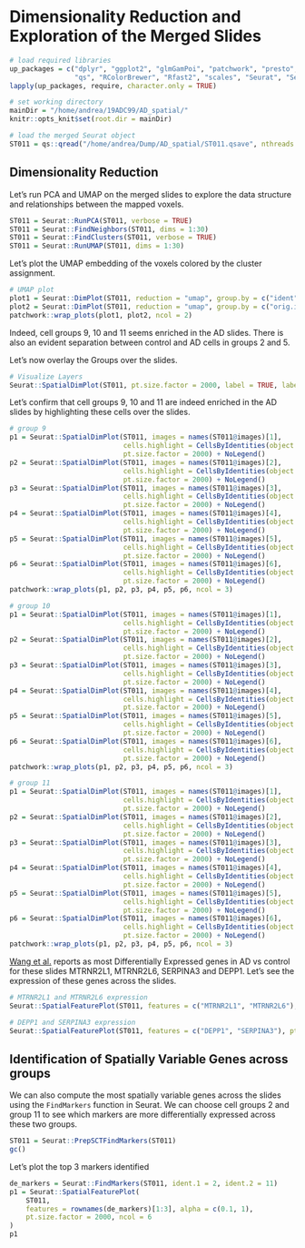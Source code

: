 # Dimensionality Reduction and Exploration of the Merged Slides

```r
# load required libraries
up_packages = c("dplyr", "ggplot2", "glmGamPoi", "patchwork", "presto",
                "qs", "RColorBrewer", "Rfast2", "scales", "Seurat", "SeuratData")
lapply(up_packages, require, character.only = TRUE)

# set working directory
mainDir = "/home/andrea/19ADC99/AD_spatial/"
knitr::opts_knit$set(root.dir = mainDir)

# load the merged Seurat object
ST011 = qs::qread("/home/andrea/Dump/AD_spatial/ST011.qsave", nthreads = 4)
```


## Dimensionality Reduction

Let's run PCA and UMAP on the merged slides to explore the data structure and relationships between the mapped voxels.

```r

ST011 = Seurat::RunPCA(ST011, verbose = TRUE)
ST011 = Seurat::FindNeighbors(ST011, dims = 1:30)
ST011 = Seurat::FindClusters(ST011, verbose = TRUE)
ST011 = Seurat::RunUMAP(ST011, dims = 1:30)

```

Let's plot the UMAP embedding of the voxels colored by the cluster assignment.

```r

# UMAP plot
plot1 = Seurat::DimPlot(ST011, reduction = "umap", group.by = c("ident"), label = TRUE)
plot2 = Seurat::DimPlot(ST011, reduction = "umap", group.by = c("orig.ident"), cols = c("indianred", "brown2", "firebrick", "#BCD2EE", "lightskyblue3", "dodgerblue"), label = FALSE)
patchwork::wrap_plots(plot1, plot2, ncol = 2)

```

Indeed, cell groups 9, 10 and 11 seems enriched in the AD slides. There is also an evident separation between control and AD cells in groups 2 and 5.

Let's now overlay the Groups over the slides.

```r

# Visualize Layers
Seurat::SpatialDimPlot(ST011, pt.size.factor = 2000, label = TRUE, label.size = 3, ncol = 3)

```

Let's confirm that cell groups 9, 10 and 11 are indeed enriched in the AD slides by highlighting these cells over the slides.

```r

# group 9
p1 = Seurat::SpatialDimPlot(ST011, images = names(ST011@images)[1],
                            cells.highlight = CellsByIdentities(object = ST011, idents = 9),
                            pt.size.factor = 2000) + NoLegend()
p2 = Seurat::SpatialDimPlot(ST011, images = names(ST011@images)[2],
                            cells.highlight = CellsByIdentities(object = ST011, idents = 9),
                            pt.size.factor = 2000) + NoLegend()
p3 = Seurat::SpatialDimPlot(ST011, images = names(ST011@images)[3],
                            cells.highlight = CellsByIdentities(object = ST011, idents = 9),
                            pt.size.factor = 2000) + NoLegend()
p4 = Seurat::SpatialDimPlot(ST011, images = names(ST011@images)[4],
                            cells.highlight = CellsByIdentities(object = ST011, idents = 9),
                            pt.size.factor = 2000) + NoLegend()
p5 = Seurat::SpatialDimPlot(ST011, images = names(ST011@images)[5],
                            cells.highlight = CellsByIdentities(object = ST011, idents = 9),
                            pt.size.factor = 2000) + NoLegend()
p6 = Seurat::SpatialDimPlot(ST011, images = names(ST011@images)[6],
                            cells.highlight = CellsByIdentities(object = ST011, idents = 9),
                            pt.size.factor = 2000) + NoLegend()
patchwork::wrap_plots(p1, p2, p3, p4, p5, p6, ncol = 3)
```


```r
# group 10
p1 = Seurat::SpatialDimPlot(ST011, images = names(ST011@images)[1],
                            cells.highlight = CellsByIdentities(object = ST011, idents = 10),
                            pt.size.factor = 2000) + NoLegend()
p2 = Seurat::SpatialDimPlot(ST011, images = names(ST011@images)[2],
                            cells.highlight = CellsByIdentities(object = ST011, idents = 10),
                            pt.size.factor = 2000) + NoLegend()
p3 = Seurat::SpatialDimPlot(ST011, images = names(ST011@images)[3],
                            cells.highlight = CellsByIdentities(object = ST011, idents = 10),
                            pt.size.factor = 2000) + NoLegend()
p4 = Seurat::SpatialDimPlot(ST011, images = names(ST011@images)[4],
                            cells.highlight = CellsByIdentities(object = ST011, idents = 10),
                            pt.size.factor = 2000) + NoLegend()
p5 = Seurat::SpatialDimPlot(ST011, images = names(ST011@images)[5],
                            cells.highlight = CellsByIdentities(object = ST011, idents = 10),
                            pt.size.factor = 2000) + NoLegend()
p6 = Seurat::SpatialDimPlot(ST011, images = names(ST011@images)[6],
                            cells.highlight = CellsByIdentities(object = ST011, idents = 10),
                            pt.size.factor = 2000) + NoLegend()
patchwork::wrap_plots(p1, p2, p3, p4, p5, p6, ncol = 3)

```


```r

# group 11
p1 = Seurat::SpatialDimPlot(ST011, images = names(ST011@images)[1],
                            cells.highlight = CellsByIdentities(object = ST011, idents = 11),
                            pt.size.factor = 2000) + NoLegend()
p2 = Seurat::SpatialDimPlot(ST011, images = names(ST011@images)[2],
                            cells.highlight = CellsByIdentities(object = ST011, idents = 11),
                            pt.size.factor = 2000) + NoLegend()
p3 = Seurat::SpatialDimPlot(ST011, images = names(ST011@images)[3],
                            cells.highlight = CellsByIdentities(object = ST011, idents = 11),
                            pt.size.factor = 2000) + NoLegend()
p4 = Seurat::SpatialDimPlot(ST011, images = names(ST011@images)[4],
                            cells.highlight = CellsByIdentities(object = ST011, idents = 11),
                            pt.size.factor = 2000) + NoLegend()
p5 = Seurat::SpatialDimPlot(ST011, images = names(ST011@images)[5],
                            cells.highlight = CellsByIdentities(object = ST011, idents = 11),
                            pt.size.factor = 2000) + NoLegend()
p6 = Seurat::SpatialDimPlot(ST011, images = names(ST011@images)[6],
                            cells.highlight = CellsByIdentities(object = ST011, idents = 11),
                            pt.size.factor = 2000) + NoLegend()
patchwork::wrap_plots(p1, p2, p3, p4, p5, p6, ncol = 3)

```




[Wang et al.](https://www.nature.com/articles/s41467-024-49133-z) reports as most Differentially Expressed genes in AD vs control for these slides MTRNR2L1, MTRNR2L6, SERPINA3 and DEPP1.
Let's see the expression of these genes across the slides.

```r

# MTRNR2L1 and MTRNR2L6 expression
Seurat::SpatialFeaturePlot(ST011, features = c("MTRNR2L1", "MTRNR2L6"), pt.size.factor = 2000)

```


```r

# DEPP1 and SERPINA3 expression
Seurat::SpatialFeaturePlot(ST011, features = c("DEPP1", "SERPINA3"), pt.size.factor = 2000)

```


## Identification of Spatially Variable Genes across groups

We can also compute the most spatially variable genes across the slides using the `FindMarkers` function in Seurat.
We can choose cell groups 2 and group 11 to see which markers are more differentially expressed across these two groups.

```r
ST011 = Seurat::PrepSCTFindMarkers(ST011)
gc()
```

Let's plot the top 3 markers identified

```r
de_markers = Seurat::FindMarkers(ST011, ident.1 = 2, ident.2 = 11)
p1 = Seurat::SpatialFeaturePlot(
    ST011,
    features = rownames(de_markers)[1:3], alpha = c(0.1, 1),
    pt.size.factor = 2000, ncol = 6
)
p1

```
